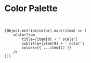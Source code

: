 
<Meta title='Palette/Colors' />

<h1>Color Palette</h1>

<br />

<ColorPalette>

    {Object.entries(color).map((item) => (
        <ColorItem
            title={item[0] + ' scale'}
            subtitle={item[0] + ' color'}
            colors={{ ...item[1] }}
        />
    ))}

</ColorPalette>
